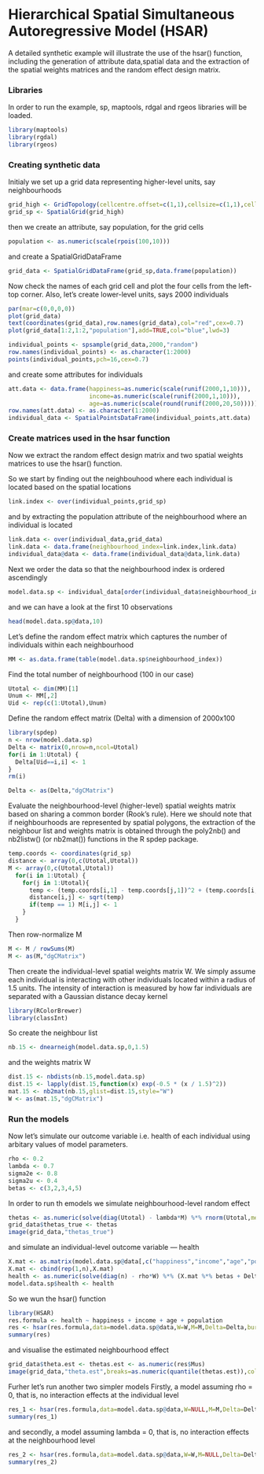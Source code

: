 <!--
%\VignetteEngine{knitr::knitr}
%\VignetteIndexEntry{Hierarchical Spatial Simultaneous Autoregressive Model (HSAR)}
-->
Hierarchical Spatial Simultaneous Autoregressive Model (HSAR)
======================================================

A detailed synthetic example will illustrate the use of the hsar() function, including the generation of attribute data,spatial data and the extraction of the spatial weights matrices and the random effect design matrix. 

### Libraries

In order to run the example, sp, maptools, rdgal and rgeos libraries will be loaded.

```{r,message=FALSE, warning=FALSE}
library(maptools)
library(rgdal)
library(rgeos)
```

### Creating synthetic data

Initialy we set up a grid data representing higher-level units, say neighbourhoods

```{r}
grid_high <- GridTopology(cellcentre.offset=c(1,1),cellsize=c(1,1),cells.dim=c(10,10))
grid_sp <- SpatialGrid(grid_high)
```

then we create an attribute, say population, for the grid cells

```{r}
population <- as.numeric(scale(rpois(100,10)))
```

and create a SpatialGridDataFrame

```{r}
grid_data <- SpatialGridDataFrame(grid_sp,data.frame(population))
```

Now check the names of each grid cell and plot the four cells from the left-top corner. Also, let's create lower-level units, says 2000 individuals

```{r,echo=-1}
par(mar=c(0,0,0,0))
plot(grid_data)
text(coordinates(grid_data),row.names(grid_data),col="red",cex=0.7)
plot(grid_data[1:2,1:2,"population"],add=TRUE,col="blue",lwd=3)

individual_points <- spsample(grid_data,2000,"random")
row.names(individual_points) <- as.character(1:2000)
points(individual_points,pch=16,cex=0.7)
```

and create some attributes for individuals

```{r}
att.data <- data.frame(happiness=as.numeric(scale(runif(2000,1,10))),
                       income=as.numeric(scale(runif(2000,1,10))),
                       age=as.numeric(scale(round(runif(2000,20,50)))))
row.names(att.data) <- as.character(1:2000)
individual_data <- SpatialPointsDataFrame(individual_points,att.data)
```

### Create matrices used in the hsar function

Now we extract the random effect design matrix and two spatial weights matrices to use the hsar() function.

So we start by finding out the neighbouhood where each individual is located based on the spatial locations 

```{r}
link.index <- over(individual_points,grid_sp)
```

and by extracting the population attribute of the neighbourhood where an individual is located

```{r}
link.data <- over(individual_data,grid_data)
link.data <- data.frame(neighbourhood_index=link.index,link.data)
individual_data@data <- data.frame(individual_data@data,link.data)
```

Next we order the data so that the neighbourhood index is ordered ascendingly

```{r}
model.data.sp <- individual_data[order(individual_data$neighbourhood_index),]
```

and we can have a look at the first 10 observations

```{r}
head(model.data.sp@data,10)
```

Let's define the random effect matrix which captures the number of individuals within each neighbourhood

```{r}
MM <- as.data.frame(table(model.data.sp$neighbourhood_index))
```

Find the total number of neighbourhood  (100 in our case)

```{r}
Utotal <- dim(MM)[1]
Unum <- MM[,2]
Uid <- rep(c(1:Utotal),Unum)
```

Define the random effect matrix (Delta) with a dimension of 2000x100

```{r,message=FALSE, warning=FALSE}
library(spdep)
n <- nrow(model.data.sp)
Delta <- matrix(0,nrow=n,ncol=Utotal)
for(i in 1:Utotal) {
  Delta[Uid==i,i] <- 1
}
rm(i)

Delta <- as(Delta,"dgCMatrix")
```

Evaluate the neighbourhood-level (higher-level) spatial weights matrix based on sharing a common border (Rook's rule). Here we should note that if neighbourhoods are represented by spatial polygons, the extraction of the neighbour list and weights matrix is obtained through the poly2nb() and nb2listw() (or nb2mat()) functions in the R spdep package.

```{r}
temp.coords <- coordinates(grid_sp)
distance <- array(0,c(Utotal,Utotal))
M <- array(0,c(Utotal,Utotal))
  for(i in 1:Utotal) {
    for(j in 1:Utotal){
      temp <- (temp.coords[i,1] - temp.coords[j,1])^2 + (temp.coords[i,2] - temp.coords[j,2])^2 
      distance[i,j] <- sqrt(temp)
      if(temp == 1) M[i,j] <- 1
    }
  }
```

Then row-normalize M

```{r}
M <- M / rowSums(M)
M <- as(M,"dgCMatrix")
```

Then create the individual-level spatial weights matrix W. We simply assume each individual is interacting with other individuals located within a radius of 1.5 units. The intensity of interaction is measured by how far individuals are separated with a Gaussian distance decay kernel

```{r,message=FALSE, warning=FALSE}
library(RColorBrewer)
library(classInt)
```

So create the neighbour list

```{r}
nb.15 <- dnearneigh(model.data.sp,0,1.5)
```

and the weights matrix W

```{r}
dist.15 <- nbdists(nb.15,model.data.sp)
dist.15 <- lapply(dist.15,function(x) exp(-0.5 * (x / 1.5)^2))
mat.15 <- nb2mat(nb.15,glist=dist.15,style="W")
W <- as(mat.15,"dgCMatrix")
```

### Run the models

Now let's simulate our outcome variable i.e. health of each individual using arbitary values of model parameters.

```{r}
rho <- 0.2
lambda <- 0.7
sigma2e <- 0.8
sigma2u <- 0.4
betas <- c(3,2,3,4,5)
```

In order to run th emodels we simulate neighbourhood-level random effect

```{r}
thetas <- as.numeric(solve(diag(Utotal) - lambda*M) %*% rnorm(Utotal,mean=0,sd=sqrt(sigma2u)))
grid_data$thetas_true <- thetas
image(grid_data,"thetas_true")
```

and simulate an individual-level outcome variable --- health

```{r}
X.mat <- as.matrix(model.data.sp@data[,c("happiness","income","age","population")])
X.mat <- cbind(rep(1,n),X.mat)
health <- as.numeric(solve(diag(n) - rho*W) %*% (X.mat %*% betas + Delta %*% thetas + rnorm(n,0,sqrt(sigma2e))))
model.data.sp$health <- health
```

So we wun the hsar() function
```{r}
library(HSAR)
res.formula <- health ~ happiness + income + age + population
res <- hsar(res.formula,data=model.data.sp@data,W=W,M=M,Delta=Delta,burnin=100, Nsim=200)
summary(res)
```

and visualise the estimated neighbourhood effect

```{r}
grid_data$theta.est <- thetas.est <- as.numeric(res$Mus)
image(grid_data,"theta.est",breaks=as.numeric(quantile(thetas.est)),col=brewer.pal(4,"Reds"))
```

Furher let's run another two simpler models
Firstly,  a model assuming rho = 0, that is, no interaction effects at the individual level

```{r, eval=FALSE}
res_1 <- hsar(res.formula,data=model.data.sp@data,W=NULL,M=M,Delta=Delta,burnin=100, Nsim=200)
summary(res_1)
```

and secondly, a model assuming lambda = 0, that is, no interaction effects at the neighbourhood level

```{r, eval=FALSE}
res_2 <- hsar(res.formula,data=model.data.sp@data,W=W,M=NULL,Delta=Delta,burnin=100, Nsim=200)
summary(res_2)
```
